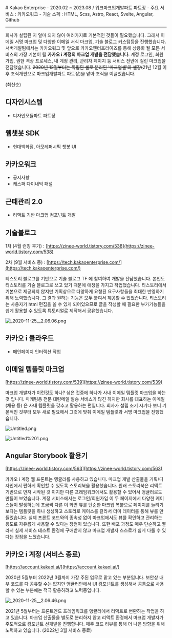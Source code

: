 <div className="ui-container">
<div className="ui-content ui-mdx">
# Kakao Enterprise
- 2020.02 ~ 2023.08 / 워크마크업개발파트 파트장
- 주요 서비스 : 카카오워크
- 기술 스펙 : HTML, Scss, Astro, React, Svelte, Angular, Github

---

회사가 설립된 지 얼마 되지 않아 여러가지로 기본적인 것들이 필요했습니다. 그래서 이메일 서명 마크업 및 다양한 이메일 서식 마크업, 기술 블로그 커스텀등을 진행했습니다. 서버개발팀에서는 카카오워크 및 앞으로 카카오엔터프라이즈를 통해 상용화 될 모든 서비스의 가장 기본이 될 **카카오 i 계정의 마크업 개발을 전담했습니다**. 계정 로그인, 회원가입, 권한 격상 프로세스, 내 계정 관리, 관리자 페이지 등 서비스 전반에 걸린 마크업을 전담했습니다. ~~2020년 12월부터는 독립된 셀로 분리된 '마크업셀'의 셀장(~~21년 12월 이후 조직개편으로 마크업개발파트 파트장)을 맡아 조직을 이끌었습니다.

(최신순)

## 디자인시스템

- 디자인모듈파트 파트장

## 웹챗봇 SDK

- 현대백화점, 아모레퍼시픽 챗봇 UI

## 카카오워크

- 공지사항
- 캐스퍼 다이내믹 패널

## 근태관리 2.0

- 리액트 기반 마크업 컴포넌트 개발

## 기술블로그

1차 (4월 런칭 후기) : [https://zinee-world.tistory.com/538](https://zinee-world.tistory.com/538)

2차 (9월 서비스 중) : [https://tech.kakaoenterprise.com/](https://tech.kakaoenterprise.com/)

티스토리 블로그를 기반으로 기술 블로그 TF 에 참여하여 개발을 전담했습니다. 본인도 티스토리를 기술 블로그로 쓰고 있기 때문에 애정을 가지고 작업했습니다. 티스토리에서 기본으로 제공되지 않지만 기획상으로 다양하게 요청된 요구사항들을 최대한 반영하기 위해 노력했습니다. 그 결과 원하는 기능은 모두 붙여서 제공할 수 있었습니다. 티스토리는 사용자가 html 편집을 쓸 수 있게 되어있으므로 글을 작성할 때 필요한 부가기능들을 쉽게 활용할 수 있도록 튜토리얼로 제작해서 공유했습니다.

![_2020-11-25__2.06.06.png](_2020-11-25__2.06.06.png)

## 카카오 i 클라우드

- 메인페이지 인터랙션 작업

## 이메일 템플릿 마크업

[https://zinee-world.tistory.com/539](https://zinee-world.tistory.com/539)

마크업 개발자가 이런것도 하나? 싶은 것중에 하나가 사내 이메일 템플릿 마크업을 하는 것 입니다. 마케팅용 전문 대량메일 발송 서비스가 많긴 하지만 회사를 대표하는 이메일 (채용 등) 은 사내 템플릿을 갖추고 활용하는 편입니다. 회사가 설립 초기 시기다 보니 기본적인 것부터 모두 새로 필요해서 그것에 맞춰 이메일 템플릿과 서명 마크업을 진행했습니다.

![Untitled.png](Untitled.png)

![Untitled%201.png](Untitled%201.png)

## Angular Storybook 활용기

[https://zinee-world.tistory.com/563](https://zinee-world.tistory.com/563)

카카오 i 계정 웹 프론트는 앵귤러를 사용하고 있습니다. 마크업 개발 산출물을 기획/디자인에서 편하게 확인할 수 있도록 스토리북을 활용했습니다. 원래 스토리북은 리액트 기반으로 먼저 시작된 것 이지만 다른 프레임워크에서도 활용할 수 있어서 앵귤러로도 만들어 보았습니다. 계정 서비스에서는 로그인/회원가입 이 두 페이지에서 다양한 케이스들이 발생하는데 조금씩 다른 이 화면 뷰를 단순한 마크업 복붙으로 페이지를 늘리기 보다는 템플릿을 하나 생성하고 스토리로 케이스를 갈라서 더미 데이터를 통해 뷰를 만들었습니다. 실제 프론트 코드와의 종속성 없이 마크업에서도 뷰를 확인하고 관리하는 용도로 자유롭게 사용할 수 있다는 장점이 있습니다. 또한 배포 과정도 매우 단순하고 빨라서 실제 서비스 테스트 환경에 구애받지 않고 마크업 개발자 스스로가 쉽게 다룰 수 있다는 장점을 느꼈습니다.

## 카카오 i 계정 (서비스 종료)

[https://account.kakaoi.ai/](https://account.kakaoi.ai/)

2020년 5월부터 2022년 3월까지 가장 주된 업무로 맡고 있는 부분입니다. 보안상 내부 코드를 다 공유할 수는 없지만 앵귤러안에서 UI 컴포넌트를 생성해서 공통으로 사용할 수 있는 부분에는 적극 활용하려고 노력중입니다.

![_2020-11-25__2.06.46.png](_2020-11-25__2.06.46.png)

2021년 5월부터는 프론트엔드 프레임워크를 앵귤러에서 리액트로 변환하는 작업을 하고 있습니다. 마크업 산출물을 별도로 분리하지 않고 리액트 환경에서 마크업 개발자가 주도적으로 컴포넌트 선개발을 진행합니다. 매주 코드 리뷰를 통해 더 나은 방향을 위해 노력하고 있습니다. (2022년 3월 서비스 종료)
</div>
</div>